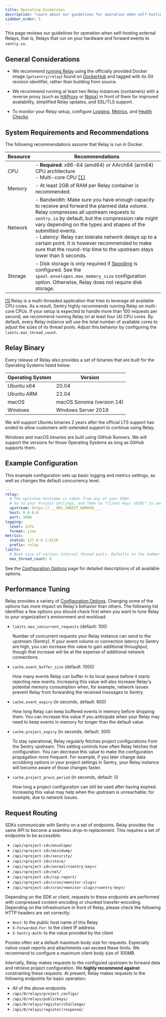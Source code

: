 ```yaml
---
title: Operating Guidelines
description: "Learn about our guidelines for operation when self-hosting external Relays."
sidebar_order: 5
---
```


This page reviews our guidelines for operation when self-hosting external Relays, that is, Relays that run on your hardware and forward events to `sentry.io`.

## General Considerations

- We recommend [running Relay](/product/relay/getting-started/) using the officially provided Docker image (`getsentry/relay`) found on [DockerHub](https://hub.docker.com/r/getsentry/relay/) and tagged with its Git revision identifier, rather than building from source.

- We recommend running at least two Relay instances (containers) with a reverse proxy (such as [HAProxy](https://www.haproxy.org/) or [Nginx](https://nginx.org)) in front of them for improved availability, simplified Relay updates, and SSL/TLS support.

- To monitor your Relay setup, configure [Logging](/product/relay/monitoring/#logging), [Metrics](/product/relay/monitoring/#metrics), and [Health Checks](/product/relay/monitoring/#health-checks).

## System Requirements and Recommendations

The following recommendations assume that Relay is run in Docker.

| Resource | Recommendations                                                                                                                                                                                                                                                                                                                                                                                                                                       |
| -------- | ----------------------------------------------------------------------------------------------------------------------------------------------------------------------------------------------------------------------------------------------------------------------------------------------------------------------------------------------------------------------------------------------------------------------------------------------------- |
| CPU      | - **Required**: x86-64 (amd64) or AArch64 (arm64) CPU architecture<br/> - Multi-core CPU [[1]](#multi-core-cpu)                                                                                                                                                                                                                                                                                                                                                          |
| Memory   | - At least 2GB of RAM per Relay container is recommended.                                                                                                                                                                                                                                                                                                                                                                                             |
| Network  | - Bandwidth: Make sure you have enough capacity to receive and forward the planned data volume. Relay compresses all upstream requests to `sentry.io` by default, but the compression rate might vary depending on the types and shapes of the submitted events.<br/> - Latency: Relay can tolerate network delays up to a certain point. It is however recommended to make sure that the round-trip time to the upstream stays lower than 5 seconds. |
| Storage  | - Disk storage is only required if [Spooling](/product/relay/options/#spooling) is configured. See the `spool.envelopes.max_memory_size` configuration option. Otherwise, Relay does not require disk storage.                                                                                                                                                                                                                                        |

<p id="multi-core-cpu">

[[1]](#multi-core-footnote) Relay is a multi-threaded application that tries to leverage all available CPU cores. As a result, Sentry highly recommends running Relay on multi-core CPUs. If your setup is expected to handle more than 100 requests per second, we recommend running Relay on at least four (4) CPU cores. By default, every Relay instance will use the total number of available cores to adjust the sizes of its thread pools. Adjust this behavior by configuring the `limits.max_thread_count`.

</p>

## Relay Binary

Every release of Relay also provides a set of binaries that are built for the Operating Systems listed below.

| Operating System | Version                   |
|------------------|---------------------------|
| Ubuntu x64       | 20.04                     |
| Ubuntu ARM       | 22.04                     |
| macOS            | macOS Sonoma (version 14) |
| Windows          | Windows Server 2019       |

We will support Ubuntu binaries 2 years after the official LTS support has ended to allow customers with extended
support to continue using Relay.

Windows and macOS binaries are built using GitHub Runners. We will support the versions for those Operating Systems
as long as GitHub supports them.


## Example Configuration

This example configuration sets up basic logging and metrics settings, as well as changes the default concurrency level.

```yaml
---
relay:
  # The upstream hostname is taken from any of your DSNs.
  # Go to your Project Settings, and then to "Client Keys (DSN)" to see them.
  upstream: https://___ORG_INGEST_DOMAIN___.
  host: 0.0.0.0
  port: 3000
logging:
  level: info
  format: json
metrics:
  statsd: 127.0.0.1:8126
  prefix: relay
limits:
  # Base size of various internal thread pools. Defaults to the number of logical CPU cores
  max_thread_count: 8
```

See the [Configuration Options](/product/relay/options/) page for detailed descriptions of all available options.

## Performance Tuning

Relay provides a variety of [Configuration Options](/product/relay/options/). Changing some of the options has more impact on Relay's behavior than others.
The following list identifies a few options you should check first when you want to tune Relay to your organization's environment and workload:

- `limits.max_concurrent_requests` (default: 100)

  Number of concurrent requests your Relay instance can send to
  the upstream (Sentry). If your event volume or connection latency to Sentry are high, you can increase this value to gain additional throughput, though that increase will be at the expense of additional network connections.

- `cache.event_buffer_size` (default: 1000)

  How many events Relay can buffer in its local queue before it starts rejecting new events.
  Increasing this value will also increase Relay's potential memory consumption when, for
  example, network issues prevent Relay from forwarding the received messages to Sentry.

- `cache.event_expiry` (in seconds, default: 600)

  How long Relay can keep buffered events in memory before dropping them. You can increase this value if you anticipate when your Relay may need to keep events in memory for longer than the default value.

- `cache.project_expiry` (in seconds, default: 300)

  To stay operational, Relay regularly fetches project configurations from the Sentry upstream. This setting controls how often Relay fetches that configuration. You can decrease this value to make the configuration propagation more frequent. For example, if you later change data scrubbing options in your project settings in Sentry, your Relay instance will become aware of those changes faster.

- `cache.project_grace_period` (in seconds, default: 0)

  How long a project configuration can still be used after having expired.
  Increasing this value may help when the upstream is unreachable; for example, due to network issues.

## Request Routing

SDKs communicate with Sentry on a set of endpoints. Relay provides the same API to become a seamless drop-in replacement. This requires a set of endpoints to be accessible:

- `/api/<project-id>/envelope/`
- `/api/<project-id>/minidump/`
- `/api/<project-id>/security/`
- `/api/<project-id>/store/`
- `/api/<project-id>/unreal/<sentry-key>/`
- `/api/<project-id>/nel/`
- `/api/<project-id>/csp-report/`
- `/api/<project-id>/cron/<monitor-slug>/`
- `/api/<project-id>/cron/<monitor-slug>/<sentry-key>/`

Depending on the SDK or client, requests to these endpoints are performed with compressed content-encoding or chunked transfer-encoding. Depending on the infrastructure in front of Relay, please check the following HTTP headers are set correctly:

- `Host`: to the public host name of this Relay
- `X-Forwarded-For`: to the client IP address
- `X-Sentry-Auth`: to the value provided by the client

<Alert>

Proxies often set a default maximum body size for requests. Especially native crash reports and attachments can exceed these limits. We recommend to configure a maximum client body size of _100MB_.

</Alert>

Internally, Relay makes requests to the configured upstream to forward data and retrieve project configuration. We **highly recommend against** constraining these requests. At present, Relay makes requests to the following endpoints for basic operation:

- All of the above endpoints
- `/api/0/relays/project_configs/`
- `/api/0/relays/publickeys/`
- `/api/0/relays/register/challenge/`
- `/api/0/relays/register/response/`
